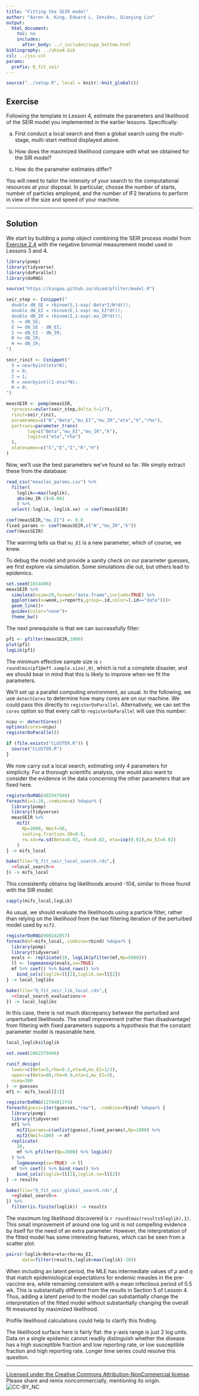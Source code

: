 ```yaml
---
title: "Fitting the SEIR model"
author: "Aaron A. King, Edward L. Ionides, Qianying Lin"
output:
  html_document:
    toc: no
    includes:
      after_body: ../_includes/supp_bottom.html
bibliography: ../sbied.bib
csl: ../jss.csl
params:
  prefix: Q_fit_seir
---
```


```r
source("../setup.R", local = knitr::knit_global())
```

## Exercise

Following the template in Lesson 4, estimate the parameters and likelihood of the SEIR model you implemented in the earlier lessons.
Specifically:

(a) First conduct a local search and then a global search using the multi-stage, multi-start method displayed above.

(b) How does the maximized likelihood compare with what we obtained for the SIR model?

(c) How do the parameter estimates differ?

You will need to tailor the intensity of your search to the computational resources at your disposal.
In particular, choose the number of starts, number of particles employed, and the number of IF2 iterations to perform in view of the size and speed of your machine.

-----------------

## Solution 

We start by building a pomp object combining the SEIR process model from [Exercise 2.4](../stochsim/exercises.html\#basic-exercise-the-seir-model) with the negative binomial measurement model used in Lessons 3 and 4.

```r
library(pomp)
library(tidyverse)
library(doParallel)
library(doRNG)
```

```r
source("https://kingaa.github.io/sbied/pfilter/model.R")
```

```r
seir_step <- Csnippet("
  double dN_SE = rbinom(S,1-exp(-Beta*I/N*dt));
  double dN_EI = rbinom(E,1-exp(-mu_EI*dt));
  double dN_IR = rbinom(I,1-exp(-mu_IR*dt));
  S -= dN_SE;
  E += dN_SE - dN_EI;
  I += dN_EI - dN_IR;
  R += dN_IR;
  H += dN_IR;
")

seir_rinit <- Csnippet("
  S = nearbyint(eta*N);
  E = 0;
  I = 1;
  R = nearbyint((1-eta)*N);
  H = 0;
")

measSEIR <- pomp(measSIR,
  rprocess=euler(seir_step,delta.t=1/7),
  rinit=seir_rinit,
  paramnames=c("N","Beta","mu_EI","mu_IR","eta","k","rho"),
  partrans=parameter_trans(
        log=c("Beta","mu_EI","mu_IR","k"),
        logit=c("eta","rho")
  ),
  statenames=c("S","E","I","R","H")
)
```

Now, we'll use the best parameters we've found so far.
We simply extract these from the database:

```r
read_csv("measles_params.csv") %>%
  filter(
    loglik==max(loglik),
    abs(mu_IR-2)<0.001
    ) %>%
  select(-loglik,-loglik.se) -> coef(measSEIR)

coef(measSEIR,"mu_EI") <- 0.8
fixed_params <- coef(measSEIR,c("N","mu_IR","k"))
coef(measSEIR)
```
The warning tells us that `mu_EI` is a new parameter, which of course, we knew.

To debug the model and provide a sanity check on our parameter guesses, we first explore via simulation.
Some simulations die out, but others lead to epidemics.
```r
set.seed(1014406)
measSEIR %>%
  simulate(nsim=20,format="data.frame",include=TRUE) %>%
  ggplot(aes(x=week,y=reports,group=.id,color=(.id=="data")))+
  geom_line()+
  guides(color="none")+
  theme_bw()
```

The next prerequisite is that we can successfully filter:
```r
pf1 <- pfilter(measSEIR,1000)
plot(pf1)
logLik(pf1)
```
The minimum effective sample size is `r round(min(pf1@eff.sample.size),0)`, which is not a complete disaster, and we should bear in mind that this is likely to improve when we fit the parameters.

We'll set up a parallel computing environment, as usual.
In the following, we use `detectCores` to determine how many cores are on our machine.
We could pass this directly to `registerDoParallel`.
Alternatively, we can set the `cores` option so that every call to `registerDoParallel` will use this number:

```r
ncpu <- detectCores()
options(cores=ncpu)
registerDoParallel()
```

```r
if (file.exists("CLUSTER.R")) {
  source("CLUSTER.R")
}
```
  
We now carry out a local search, estimating only 4 parameters for simplicity.
For a thorough scientific analysis, one would also want to consider the evidence in the data concerning the other parameters that are fixed here.
```r
registerDoRNG(482947940)
foreach(i=1:20,.combine=c) %dopar% {
  library(pomp)
  library(tidyverse)
  measSEIR %>%
    mif2(
      Np=2000, Nmif=50,
      cooling.fraction.50=0.5,
      rw.sd=rw.sd(Beta=0.02, rho=0.02, eta=ivp(0.02),mu_EI=0.02)
    )
} -> mifs_local
```
```r
bake(file="Q_fit_seir_local_search.rds",{
  <<local_search>>
}) -> mifs_local
```

This consistently obtains log likelihoods around -104, similar to those found with the SIR model:
```r
sapply(mifs_local,logLik)
```

As usual, we should evaluate the likelihoods using a particle filter, rather than relying on the likelihood from the last filtering iteration of the perturbed model used by `mif2`.
```r
registerDoRNG(900242057)
foreach(mf=mifs_local,.combine=rbind) %dopar% {
  library(pomp)
  library(tidyverse)
  evals <- replicate(10, logLik(pfilter(mf,Np=5000)))
  ll <- logmeanexp(evals,se=TRUE)
  mf %>% coef() %>% bind_rows() %>%
    bind_cols(loglik=ll[1],loglik.se=ll[2])
} -> local_logliks
```
```r
bake(file="Q_fit_seir_lik_local.rds",{
  <<local_search_evaluations>>
}) -> local_logliks
```

In this case, there is not much discrepancy between the perturbed and unperturbed likelihoods. The small improvement (rather than disadvantage) from filtering with fixed parameters supports a hypothesis that the constant parameter model is reasonable here.
```r
local_logliks$loglik
```

```r
set.seed(2062379496)

runif_design(
  lower=c(Beta=5,rho=0.2,eta=0,mu_EI=1/3),
  upper=c(Beta=80,rho=0.9,eta=1,mu_EI=3),
  nseq=200
) -> guesses
mf1 <- mifs_local[[1]]
```
  
```r
registerDoRNG(1270401374)
foreach(guess=iter(guesses,"row"), .combine=rbind) %dopar% {
  library(pomp)
  library(tidyverse)
  mf1 %>%
    mif2(params=c(unlist(guess),fixed_params),Np=1000) %>%
    mif2(Nmif=100) -> mf
  replicate(
    10,
    mf %>% pfilter(Np=2000) %>% logLik()
  ) %>%
    logmeanexp(se=TRUE) -> ll
  mf %>% coef() %>% bind_rows() %>%
    bind_cols(loglik=ll[1],loglik.se=ll[2])
} -> results
```

```r
bake(file="Q_fit_seir_global_search.rds",{
  <<global_search>>
}) %>%
  filter(is.finite(loglik)) -> results
```


The maximum log likelihood discovered is `r round(max(results$loglik),1)`.
This small improvement of around one log unit is not compelling evidence by itself for the need of an extra parameter.
However, the interpretation of the fitted model has some interesting features, which can be seen from a scatter plot.

```r
pairs(~loglik+Beta+eta+rho+mu_EI,
      data=filter(results,loglik>max(loglik)-10))
```

When including an latent period, the MLE has intermediate values of $\rho$ and $\eta$ that match epidemiological expectations for endemic measles in the pre-vaccine era, while remaining consistent with a mean infectious period of 0.5 wk.
This is substantially different from the results in Section 5 of Lesson 4.
Thus, adding a latent period to the model can substantially change the interpretation of the fitted model without substantially changing the overall fit measured by maximized likelihood.

Profile likelihood calculations could help to clarify this finding.

The likelihood surface here is fairly flat: the y-axis range is just 2 log units.
Data on a single epidemic cannot readily distinguish whether the disease has a high susceptible fraction and low reporting rate, or low susceptible fraction and high reporting rate.
Longer time series could resolve this question.

-----------------------------------

[Licensed under the Creative Commons Attribution-NonCommercial license](http://creativecommons.org/licenses/by-nc/4.0/).
Please share and remix noncommercially, mentioning its origin.  
![CC-BY_NC](../graphics/cc-by-nc.png)
